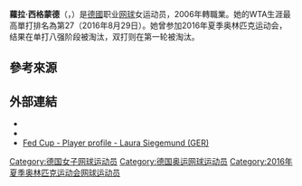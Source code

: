 {{Infobox 网球
|姓名=Laura Siegemund
|image= [[File:Laura_Siegemund_6,_2015_Wimbledon_Qualifying_-_Diliff.jpg|250px]]
|国籍={{GER}}
|生年=1988年
|生日={{birth date and age|mf=yes|1988|3|4}}
|出生地=[[西德|西德]][[菲尔德尔斯塔特|菲尔德尔斯塔特]]
|居住地=[[德國|德國]][[斯圖加特|斯圖加特]]
|身高=168
|体重=55
|持拍手=右
|反拍=雙手
|转职业年=2006年
|球拍=
|球衣=
|球鞋=
|单打最高排名=27（2016年8月29日）
|双打最高排名=40（2016年4月25日）
|现单打排名=95（2019年5月14日） 
|现双打排名=75（2019年5月14日）
|单打冠军头衔=（WTA）2（ITF）12
|双打冠军头衔=（WTA）4（ITF）20
|职业战绩={{tennis record|won=454|lost=300}}
|雙打職業戰績={{tennis record|won=215|lost=137}}
|奖金=$1,996,724[[美元|美元]]
|澳网最好成绩=第三輪（2016）
|法网最好成绩=第二輪（2019）
|温网最好成绩=第一輪（2015,2016）
|美网最好成绩=第三輪（2016）
|澳網雙打最好成績=第二輪（2017）
|法網雙打最好成績=第三輪（2016）
|溫網雙打最好成績=第一輪（2016）
|美網雙打最好成績=冠軍（2020）
|澳網混雙最好成績=第一輪（2017）
|法網混雙最好成績=
|溫網混雙最好成績=第二輪（2016）
|美網混雙最好成績='''冠軍'''（2016）
|大满贯个数=
|奥运会最好成绩=
}}

'''蘿拉·西格蒙德'''（{{lang-en|'''Laura Siegemund'''}}，{{bd|1988年|3月4日|catIdx=Siegemund, Laura}}）是[[德國|德國]]职业[[网球|网球]]女运动员，2006年轉職業。她的WTA生涯最高單打排名為第27（2016年8月29日）。她曾参加2016年夏季奥林匹克运动会，结果在单打八强阶段被淘汰，双打则在第一轮被淘汰。

==參考來源==
{{reflist}}

==外部連結==
* {{WTA|10252}}
* {{ITF Profile|id=100014268}}
* [http://www.fedcup.com/en/players/player.aspx?id=100014268 Fed Cup - Player profile - Laura Siegemund (GER)] {{Wayback|url=http://www.fedcup.com/en/players/player.aspx?id=100014268 |date=20170305003306 }}

{{DEFAULTSORT:Siegemund, Laura}}

[[Category:德国女子网球运动员|Category:德国女子网球运动员]]
[[Category:德国奥运网球运动员|Category:德国奥运网球运动员]]
[[Category:2016年夏季奥林匹克运动会网球运动员|Category:2016年夏季奥林匹克运动会网球运动员]]
